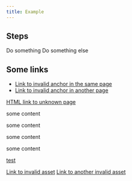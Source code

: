 ```yaml
---
title: Example
---
```



## Steps

<CardGrid stagger>
  <Card title="Step 1">Do something</Card>
  <Card title="Step 2">Do something else</Card>
</CardGrid>

## Some links

- [Link to invalid anchor in the same page](#links)
- [Link to invalid anchor in another page](/unknown/#links)

<a href="/unknown">HTML link to unknown page</a>

<div id="aBlock">
some content

some content

some content

some content

  <a href="#anotherBlock">
    test
  </a>
</div>

<a href="/icon.svg">Link to invalid asset</a>
<a href="/guidelines/ui.pdf">Link to another invalid asset</a>

